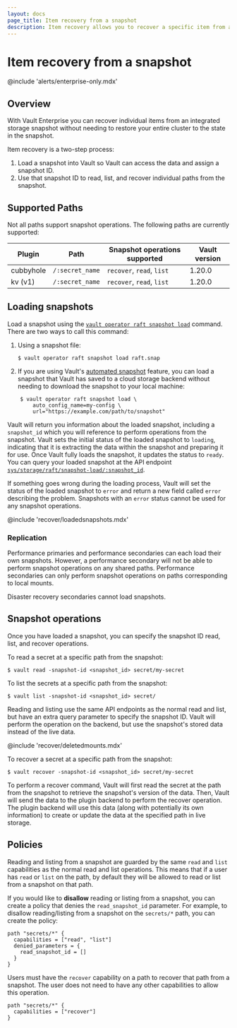 ```yaml
---
layout: docs
page_title: Item recovery from a snapshot
description: Item recovery allows you to recover a specific item from a snapshot, rather than restoring the entire snapshot.
---
```


# Item recovery from a snapshot

@include 'alerts/enterprise-only.mdx'

## Overview

With Vault Enterprise you can recover individual items from an integrated
storage snapshot without needing to restore your entire cluster to the state in
the snapshot.

Item recovery is a two-step process:

1. Load a snapshot into Vault so Vault can access the data and assign a snapshot
   ID.
1. Use that snapshot ID to read, list, and recover individual paths from the
   snapshot.

## Supported Paths

Not all paths support snapshot operations. The following paths are currently supported:

| Plugin    | Path            | Snapshot operations supported | Vault version |
|-----------|-----------------|-------------------------------|---------------|
| cubbyhole | `/:secret_name` | `recover`, `read`, `list`     | 1.20.0        |
| kv (v1)   | `/:secret_name` | `recover`, `read`, `list`     | 1.20.0        |



## Loading snapshots

Load a snapshot using the [`vault operator raft snapshot load`](/vault/docs/commands/operator/raft#snapshot-load) command. There are two ways to call this command:
1. Using a snapshot file:

   ```shell
   $ vault operator raft snapshot load raft.snap
   ```
2. If you are using Vault's [automated snapshot](/vault/docs/enterprise/automated-integrated-storage-snapshots) feature, you can load a snapshot
that Vault has saved to a cloud storage backend without needing to download the
snapshot to your local machine:
```shell
    $ vault operator raft snapshot load \
        auto_config_name=my-config \
        url="https://example.com/path/to/snapshot"
```
Vault will return you information about the loaded snapshot, including a `snapshot_id`
which you will reference to perform operations from the snapshot. Vault sets the
initial status of the loaded snapshot to `loading`, indicating that it is extracting
the data within the snapshot and preparing it for use. Once Vault fully loads the
snapshot, it updates the status to `ready`. You can query your loaded snapshot at the API
endpoint [`sys/storage/raft/snapshot-load/:snapshot_id`](/vault/api-docs/system/storage/raftsnapshotload#read-loaded-snapshot).

If something goes wrong during the loading process, Vault will set the status of
the loaded snapshot to `error` and return a new field called `error` describing
the problem. Snapshots with an `error` status cannot be used for any snapshot operations.

@include 'recover/loadedsnapshots.mdx'

### Replication

Performance primaries and performance secondaries can each load their own snapshots.
However, a performance secondary will not be able to perform snapshot operations
on any shared paths. Performance secondaries can only perform snapshot operations
on paths corresponding to local mounts.

Disaster recovery secondaries cannot load snapshots.

## Snapshot operations

Once you have loaded a snapshot, you can specify the snapshot ID read, list, and
recover operations.

To read a secret at a specific path from the snapshot:
```shell
$ vault read -snapshot-id <snapshot_id> secret/my-secret
```

To list the secrets at a specific path from the snapshot:
```shell
$ vault list -snapshot-id <snapshot_id> secret/
```
Reading and listing use the same API endpoints as the normal read and list, but have
an extra query parameter to specify the snapshot ID. Vault will perform the operation
on the backend, but use the snapshot's stored data instead of the live data.

@include 'recover/deletedmounts.mdx'

To recover a secret at a specific path from the snapshot:
```shell
$ vault recover -snapshot-id <snapshot_id> secret/my-secret
```

To perform a recover command, Vault will first read the secret at the path from
the snapshot to retrieve the snapshot's version of the data. Then, Vault will send the
data to the plugin backend to perform the recover operation. The plugin backend
will use this data (along with potentially its own information) to create or update
the data at the specified path in live storage.

## Policies

Reading and listing from a snapshot are guarded by the same `read` and `list`
capabilities as the normal read and list operations. This means that if a user has
`read` or `list` on the path, by default they will be allowed to read or list from a
snapshot on that path.

If you would like to **disallow** reading or listing from a snapshot, you can
create a policy that denies the `read_snapshot_id` parameter. For example, to
disallow reading/listing from a snapshot on the `secrets/*` path, you can create
the policy:

```hcl
path "secrets/*" {
  capabilities = ["read", "list"]
  denied_parameters = {
    read_snapshot_id = []
  }
}
```

Users must have the `recover` capability on a path to recover that path from a
snapshot. The user does not need to have any other capabilities to allow
this operation.

```hcl
path "secrets/*" {
  capabilities = ["recover"]
}
```
